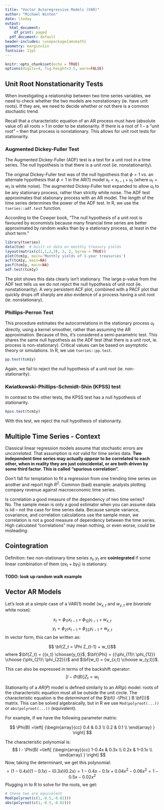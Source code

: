 ```yaml
---
title: "Vector Autoregressive Models (VAR)"
author: "Michael Winton"
date: \today
output:
  html_document:
    df_print: paged
  pdf_document: default
header-includes: \usepackage{amsmath}
geometry: margin=1in
fontsize: 11pt
---
```


```r
knitr::opts_chunk$set(echo = TRUE)
options(digits=4, fig.height=3.5, warn=FALSE)
```

## Unit Root Nonstationarity Tests

When investigating a relationship between two time series variables, we need to check whether the two models are nonstationary (ie. have unit roots). If they are, we need to decide whether or not there is a common stochastic trend.

Recall that a characteristic equation of an AR process must have (absolute value of) all roots > 1 in order to be stationarity.  If there is a root of 1 -- a "unit root" -- then that process is nonstationary.  This allows for unit root tests for stationarity.

### Augmented Dickey-Fuller Test

The Augmented Dickey-Fuller (ADF) test is a test for a unit root in a time series.  The null hypothesis is that there is a unit root (ie. nonstationarity).

The original Dickey-Fuller test was of the null hypothesis that $\phi=1$ vs. an alternate hypothesis that $\phi<1$ in the AR(1) model $x_t = x_{t-1} + u_t$ (where $u_t = w_t$ is white noise).  The augmented Dickey-Fuller test expanded to allow $u_t$ to be any stationary process, rather than strictly white noise.
The ADF test approximates that stationary process with an AR model.  The length of the time series determines the power of the ADF test.  In R, we use the `tseries::adf.test` function.

According to the Cowper book, "The null hypothesis of a unit root is favoured by economists because many financial time series are better approximated by random walks than by a stationary process, at least in the short term."
```r
library(tseries)
data(tcm)  # built-in data on monthly treasury yields
layout(matrix(c(1,1,2,3), 2, 2, byrow = TRUE))
plot(tcm1y, main='Monthly yields of 1-year treasuries')  
acf(tcm1y, main=NA)
pacf(tcm1y, main=NA)
adf.test(tcm1y)
```

The plot shows this data clearly isn't stationary.  The large p-value from the ADF test tells us we do _not_ reject the null hypothesis of unit root (ie. nonstationarity).  A very persistent ACF plot, combined with a PACF plot that quickly drops off sharply are also evidence of a process having a unit root (ie. nonstationary).

### Phillips-Perron Test

This procedure estimates the autocorrelations in the stationary process $u_t$ directly, using a kernel smoother, rather than assuming the AR approximation.  Because of this, it's considered a semi-parametric test.  This shares the same null hypothesis as the ADF test (that there is a unit root, ie. process is non-stationary).  Critical values can be based on asymptotic theory or simulations.  In R, we use `tseries::pp.test`. 

```r
pp.test(tcm1y)
```
Again, we fail to reject the null hypothesis of a unit root (ie. non-stationarity).

### Kwiatkowski-Phillips-Schmidt-Shin (KPSS) test

In contrast to the other tests, the KPSS test has a null hypothesis of stationarity.

```r
kpss.test(tcm1y)
```

With this test, we reject the null hypothesis of stationarity.

## Multiple Time Series - Context

Classical linear regression models assume that stochastic errors are _uncorrelated_.  That assumption is _not_ valid for time series data.  **Two independent time series may actually _appear_ to be correlated to each other, when in reality they are just coincidental, or are both driven by some third factor.  This is called "spurious correlation".**

Don't fall for temptation to fit a regression from one trending time series on another and report high $R^2$.  Common (bad) example: analysts plotting company revenue against macroeconomic time series.

Is correlation a good measure of the dependency of two time series?  No.  The sample mean is only a good estimator when you can assume data is iid -- not the case for time series data.  Because sample variance, covariance, and correlation calculations use the sample mean, we correlation is not a good measure of dependency between the time series.  High calculated "correlations" may mean nothing, or even worse, could be misleading.

## Cointegration

Definition: two non-stationary time series $x_t, y_t$ are **cointegrated** if some linear combination of them ($a x_t + b y_t$) is stationary.

#### TODO: look up random walk example

## Vector AR Models

Let's look at a simple case of a VAR(1) model ($w_{x,t}$ and $w_{y,t}$ are _bivariate_ white noise):

$$ x_t = \phi_{11} x_{t-1} + \phi_{12} y_{t-1} + w_{x,t}$$
$$ y_t = \phi_{21} x_{t-1} + \phi_{22} y_{t-1} + w_{y,t}$$
In vector form, this can be written as:

$$ \bf{Z_t = \Phi Z_{t-1} + w_t}$$
where $\bf{Z_t} = {{x_t} \choose{y_t}}$, $\bf{\Phi} = {{\phi_{11}\ \phi_{12}} \choose {\phi_{21}\ \phi_{22}}}$ and $\bf{w_t} = {w_{x,t} \choose w_{y,t}}$.

This can also be expressed in terms of the backshift operator:
$$[I -\Phi(B)] Z_t =  w_t$$

Stationarity of a $AR(P)$ model is defined similarly to an $AR(p)$ model: roots of the characteristic equation must all be outside the unit circle.  The characteristic equation is the _determinant_ of the $\bf{I -\Phi( } B \bf{)}$ matrix.  This can be solved algebraically, but in R we use `Mod(polyroot(...))` or `abs(polyroot(...))` (equivalent). 

For example, if we have the following parameter matrix:

$$
\Phi(B) =\left[ {\begin{array}{cc}
0.4 & 0.3 \\
0.2 & 0.1 \\
\end{array} } \right]
$$

The characteristic polynomial is:
$$
I - \Phi(B) =\left[ {\begin{array}{cc}
1-0.4x & 0.3x \\
0.2x & 1-0.1x \\
\end{array} } \right]
$$
Now, taking the determinant, we get this polynomial:
$$
= (1-0.4x)(1-0.1x)-(0.3x)(0.2x) = 1 - 0.4x - 0.1x + 0.04x^2 - 0.06x^2 = 1 -0.5x - 0.02 x^2
$$
Plugging in to R to solve for the roots, we get:

```r
# these two are equivalent
Mod(polyroot(c(1,-0.5,-0.02)))
abs(polyroot(c(1,-0.5,-0.02)))
```

